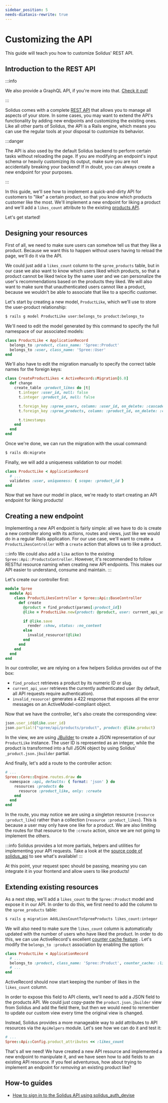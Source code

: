 ```yaml
---
sidebar_position: 5
needs-diataxis-rewrite: true
---
```


# Customizing the API

This guide will teach you how to customize Solidus' REST API.

## Introduction to the REST API

:::info

We also provide a GraphQL API, if you're more into
that. [Check it out!](https://github.com/solidusio-contrib/solidus_graphql_api)

:::

Solidus comes with a complete [REST API](https://github.com/solidusio/solidus/tree/master/api) that
allows you to manage all aspects of your store. In some cases, you may want to extend the API's
functionality by adding new endpoints and customizing the existing ones. Like all other parts of
Solidus, the API is a Rails engine, which means you can use the regular tools at your disposal to
customize its behavior.

:::danger

The API is also used by the default Solidus backend to perform certain tasks without reloading the
page. If you are modifying an endpoint's input schema or heavily customizing its output, make sure
you are not accidentally breaking your backend! If in doubt, you can always create a new endpoint
for your purposes.

:::

In this guide, we'll see how to implement a quick-and-dirty API for customers to "like" a certain
product, so that you know which products customer like the most. We'll implement a new endpoint for
liking a product and we'll add a `likes_count` attribute to the
existing [products API](https://solidus.docs.stoplight.io/api-reference/products/list-products).

Let's get started!

## Designing your resources

First of all, we need to make sure users can somehow tell us that they like a product. Because we
want this to happen without users having to reload the page, we'll do it via the API.

We could just add a `likes_count` column to the `spree_products` table, but in our case we also want
to know which users liked which products, so that a product cannot be liked twice by the same user
and we can personalize the user's recommendations based on the products they liked. We will also
want to make sure that unauthenticated users cannot like a product, because we wouldn't be able to
associate that like to a specific customer.

Let's start by creating a new model, `ProductLike`, which we'll use to store the user-product
relationship:

```bash
$ rails g model ProductLike user:belongs_to product:belongs_to
```

We'll need to edit the model generated by this command to specify the full namespace of our
associated models:

```ruby title="app/models/product_like.rb"
class ProductLike < ApplicationRecord
  belongs_to :product, class_name: 'Spree::Product'
  belongs_to :user, class_name: 'Spree::User'
end
```

We'll also have to edit the migration manually to specify the correct table names for the foreign
keys:

```ruby
class CreateProductLikes < ActiveRecord::Migration[6.0]
  def change
    create_table :product_likes do |t|
      t.integer :user_id, null: false
      t.integer :product_id, null: false

      t.foreign_key :spree_users, column: :user_id, on_delete: :cascade
      t.foreign_key :spree_products, column: :product_id, on_delete: :cascade

      t.timestamps
    end
  end
end
```

Once we're done, we can run the migration with the usual command:

```bash
$ rails db:migrate
```

Finally, we will add a uniqueness validation to our model:

```ruby title="app/models/product_like.rb"
class ProductLike < ApplicationRecord
  # ...
  validates :user, uniqueness: { scope: :product_id }
end
```

Now that we have our model in place, we're ready to start creating an API endpoint for liking
products!

## Creating a new endpoint

Implementing a new API endpoint is fairly simple: all we have to do is create a new controller along
with its actions, routes and views, just like we would do in a regular Rails application. For our
use case, we'll want to create a `ProductLikesController` with a `create` action that allows us to
like a product.

:::info
We could also add a `like` action to the existing `Spree::Api::ProductsController`. However, it's
recommended to follow RESTful resource naming when creating new API endpoints. This makes our API
easier to understand, consume and maintain.
:::

Let's create our controller first:

```ruby title="app/controllers/spree/api/product\_likes\_controller.rb"
module Spree
  module Api
    class ProductLikesController < Spree::Api::BaseController
      def create
        @product = find_product(params[:product_id])
        @like = ProductLike.new(product: @product, user: current_api_user)

        if @like.save
          render :show, status: :no_content
        else
          invalid_resource!(@like)
        end
      end
    end
  end
end
```

In our controller, we are relying on a few helpers Solidus provides out of the box:

* `find_product` retrieves a product by its numeric ID or slug.
* `current_api_user` retrieves the currently authenticated user \(by default, all API requests
require authentication\).
* `invalid_resource!` generates a 422 response that exposes all the error messages on an
ActiveModel-compliant object.

Now that we have the controller, let's also create the corresponding view:

```ruby title="app/views/spree/api/product\_likes/show.json.jbuilder"
json.user_id(@like.user_id)
json.partial!("spree/api/products/product", product: @like.product)
```

In the view, we are using [JBuilder](https://github.com/rails/jbuilder) to create a JSON
representation of our `ProductLike` instance. The user ID is represented as an integer, while the
product is transformed into a full JSON object by using Solidus' `_product.json.jbuilder` partial.

And finally, let's add a route to the controller action:

```ruby title="config/routes.rb"
# ...
Spree::Core::Engine.routes.draw do
  namespace :api, defaults: { format: 'json' } do
    resources :products do
      resource :product_like, only: :create
    end
  end
end
```

In the route, you may notice we are using a singleton resource \(`resource :product_like`\) rather
than a collection \(`resource :product_likes`\). This is because a user may only have one like for a
product. We are also limiting the routes for that resource to the `:create` action, since we are not
going to implement the others.

:::info
Solidus provides a lot more partials, helpers and utilities for implementing your API requests. Take
a look at the [source code of solidus\_api](https://github.com/solidusio/solidus/tree/master/api) to
see what's available!
:::

At this point, your request spec should be passing, meaning you can integrate it in your frontend
and allow users to like products!

## Extending existing resources

As a next step, we'll add a `likes_count` to the `Spree::Product` model and expose it in our API. In
order to do this, we first need to add the column to the `spree_products` table:

```bash
$ rails g migration AddLikesCountToSpreeProducts likes_count:integer
```

We will also need to make sure the `likes_count` column is automatically updated with the number of
users who have liked the product. In order to do this, we can use ActiveRecord's
excellent [counter cache feature](https://guides.rubyonrails.org/association_basics.html#options-for-belongs-to-counter-cache)
. Let's modify the `belongs_to :product` association by enabling the option:

```ruby
class ProductLike < ApplicationRecord
  # ...
  belongs_to :product, class_name: 'Spree::Product', counter_cache: :likes_count
  # ...
end
```

ActiveRecord should now start keeping the number of likes in the `likes_count` column.

In order to expose this field to API clients, we'll need to add a JSON field to the products API. We
could just copy-paste the `product.json.jbuilder` view from Solidus and add the field there, but
then we would need to remember to update our custom view every time the original view is changed.

Instead, Solidus provides a more manageable way to add attributes to API resources via
the `ApiHelpers` module. Let's see how we can do it and test it:

```ruby title="config/initializers/spree.rb"
# ...
Spree::Api::Config.product_attributes << :likes_count
```

That's all we need! We have created a new API resource and implemented a new endpoint to manipulate
it, and we have seen how to add fields to an existing API resource. If you feel adventurous, how
about trying to implement an endpoint for _removing_ an existing product like?

## How-to guides

- [How to sign in to the Solidus API using solidus_auth_devise][how-to-sign-in-to-the-solidus-api-using-solidus_auth_devise]

[how-to-sign-in-to-the-solidus-api-using-solidus_auth_devise]: ../how-tos/how-to-sign-in-to-the-solidus-api-using-solidus_auth_devise.mdx
